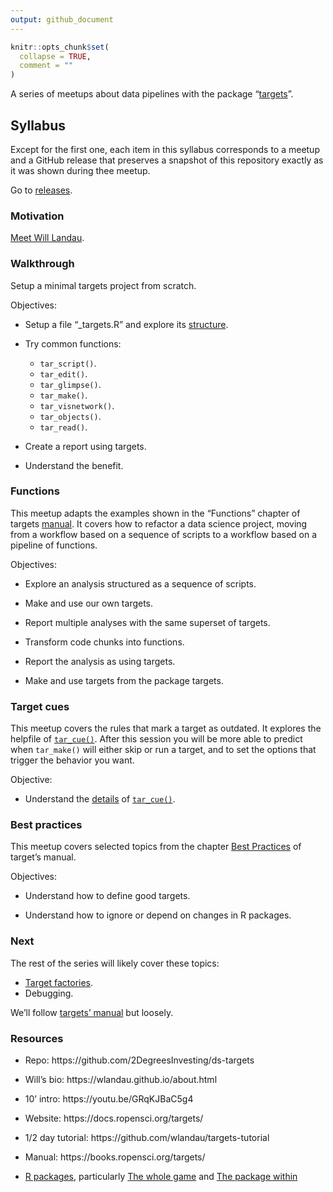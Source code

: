 ```yaml
---
output: github_document
---
```


<!-- README.md is generated from README.Rmd. Please edit that file -->

```r
knitr::opts_chunk$set(
  collapse = TRUE,
  comment = ""
)
```

A series of meetups about data pipelines with the package "[targets](https://docs.ropensci.org/targets/)".

## Syllabus

Except for the first one, each item in this syllabus corresponds to a meetup and
a GitHub release that preserves a snapshot of this repository exactly as it was
shown during thee meetup.

Go to [releases](https://github.com/2DegreesInvesting/ds-targets/releases).

### Motivation

[Meet Will Landau](https://github.com/2DegreesInvesting/ds-incubator/issues/70).

### Walkthrough

Setup a minimal targets project from scratch.

Objectives:

- Setup a file "\_targets.R" and explore its [structure](https://books.ropensci.org/targets/walkthrough.html#file-structure).

- Try common functions:

    - `tar_script()`.
    - `tar_edit()`.
    - `tar_glimpse()`.
    - `tar_make()`.
    - `tar_visnetwork()`.
    - `tar_objects()`.
    - `tar_read()`.

- Create a report using targets.

- Understand the benefit.

### Functions

This meetup adapts the examples shown in the "Functions" chapter of targets [manual](https://books.ropensci.org/targets/). It covers how to refactor a data science project, moving from a workflow based on a sequence of scripts to a workflow based on a pipeline of functions.

Objectives:

- Explore an analysis structured as a sequence of scripts.

- Make and use our own targets.

- Report multiple analyses with the same superset of targets.

- Transform code chunks into functions.

- Report the analysis as using targets.

- Make and use targets from the package targets.

### Target cues

This meetup covers the rules that mark a target as outdated. It explores the
helpfile of
[`tar_cue()`](https://docs.ropensci.org/targets/reference/tar_cue.html). After
this session you will be more able to predict when `tar_make()` will either skip
or run a target, and to set the options that trigger the behavior you want.

Objective:

* Understand the
[details](https://docs.ropensci.org/targets/reference/tar_cue.html#details) of
[`tar_cue()`](https://docs.ropensci.org/targets/reference/tar_cue.html).

###  Best practices

This meetup covers selected topics from the chapter [Best
Practices](https://books.ropensci.org/targets/practices) of target's manual.

Objectives:

* Understand how to define good targets.

* Understand how to ignore or depend on changes in R packages.

### Next

The rest of the series will likely cover these topics:

- [Target factories](https://wlandau.github.io/targetopia/contributing.html#target-factories).
- Debugging.

We'll follow [targets' manual](https://books.ropensci.org/targets/) but loosely.

### Resources

* Repo: https://github.com/2DegreesInvesting/ds-targets

* Will’s bio: https://wlandau.github.io/about.html

* 10’ intro: https://youtu.be/GRqKJBaC5g4

* Website: https://docs.ropensci.org/targets/

* 1/2 day tutorial: https://github.com/wlandau/targets-tutorial

* Manual: https://books.ropensci.org/targets/

* [R packages](https://r-pkgs.org/), particularly [The whole game](https://r-pkgs.org/whole-game.html) and [The package within](https://r-pkgs.org/package-within.html)
